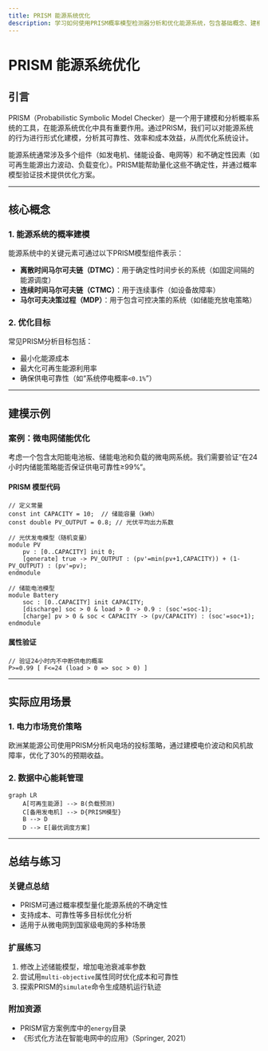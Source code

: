 ```yaml
---
title: PRISM 能源系统优化
description: 学习如何使用PRISM概率模型检测器分析和优化能源系统，包含基础概念、建模方法和实际案例。
---
```


# PRISM 能源系统优化

## 引言

PRISM（Probabilistic Symbolic Model Checker）是一个用于建模和分析概率系统的工具，在能源系统优化中具有重要作用。通过PRISM，我们可以对能源系统的行为进行形式化建模，分析其可靠性、效率和成本效益，从而优化系统设计。

能源系统通常涉及多个组件（如发电机、储能设备、电网等）和不确定性因素（如可再生能源出力波动、负载变化）。PRISM能帮助量化这些不确定性，并通过概率模型验证技术提供优化方案。

---

## 核心概念

### 1. 能源系统的概率建模
能源系统中的关键元素可通过以下PRISM模型组件表示：
- **离散时间马尔可夫链（DTMC）**：用于确定性时间步长的系统（如固定间隔的能源调度）
- **连续时间马尔可夫链（CTMC）**：用于连续事件（如设备故障率）
- **马尔可夫决策过程（MDP）**：用于包含可控决策的系统（如储能充放电策略）

### 2. 优化目标
常见PRISM分析目标包括：
- 最小化能源成本
- 最大化可再生能源利用率
- 确保供电可靠性（如“系统停电概率`<0.1%`”）

---

## 建模示例

### 案例：微电网储能优化
考虑一个包含太阳能电池板、储能电池和负载的微电网系统。我们需要验证“在24小时内储能策略能否保证供电可靠性≥99%”。

#### PRISM 模型代码
```prism
// 定义常量
const int CAPACITY = 10;  // 储能容量（kWh）
const double PV_OUTPUT = 0.8; // 光伏平均出力系数

// 光伏发电模型（随机变量）
module PV
    pv : [0..CAPACITY] init 0;
    [generate] true -> PV_OUTPUT : (pv'=min(pv+1,CAPACITY)) + (1-PV_OUTPUT) : (pv'=pv);
endmodule

// 储能电池模型
module Battery
    soc : [0..CAPACITY] init CAPACITY;
    [discharge] soc > 0 & load > 0 -> 0.9 : (soc'=soc-1);
    [charge] pv > 0 & soc < CAPACITY -> (pv/CAPACITY) : (soc'=soc+1);
endmodule
```

#### 属性验证
```prism
// 验证24小时内不中断供电的概率
P>=0.99 [ F<=24 (load > 0 => soc > 0) ]
```

---

## 实际应用场景

### 1. 电力市场竞价策略
欧洲某能源公司使用PRISM分析风电场的投标策略，通过建模电价波动和风机故障率，优化了30%的预期收益。

### 2. 数据中心能耗管理
```mermaid
graph LR
    A[可再生能源] --> B(负载预测)
    C[备用发电机] --> D{PRISM模型}
    B --> D
    D --> E[最优调度方案]
```

---

## 总结与练习

### 关键点总结
- PRISM可通过概率模型量化能源系统的不确定性
- 支持成本、可靠性等多目标优化分析
- 适用于从微电网到国家级电网的多种场景

### 扩展练习
1. 修改上述储能模型，增加电池衰减率参数
2. 尝试用`multi-objective`属性同时优化成本和可靠性
3. 探索PRISM的`simulate`命令生成随机运行轨迹

### 附加资源
- PRISM官方案例库中的`energy`目录
- 《形式化方法在智能电网中的应用》（Springer, 2021）
